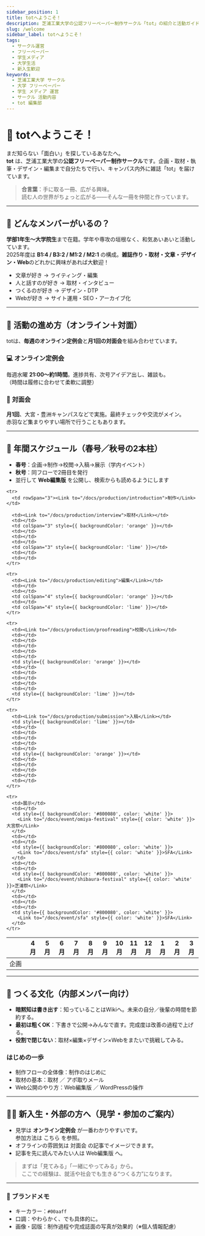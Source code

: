 ```yaml
---
sidebar_position: 1
title: totへようこそ！
description: 芝浦工業大学の公認フリーペーパー制作サークル「tot」の紹介と活動ガイド。内部メンバーの入口としても、新入生や他大学の学生メディア運営の参考にもなるページです。
slug: /welcome
sidebar_label: totへようこそ！
tags:
  - サークル運営
  - フリーペーパー
  - 学生メディア
  - 大学生活
  - 新入生歓迎
keywords:
  - 芝浦工業大学 サークル
  - 大学 フリーペーパー
  - 学生 メディア 運営
  - サークル 活動内容
  - tot 編集部
---
```



# 🎉 totへようこそ！

まだ知らない「面白い」を探しているあなたへ。  
**tot** は、芝浦工業大学の**公認フリーペーパー制作サークル**です。企画・取材・執筆・デザイン・編集まで自分たちで行い、キャンパス内外に雑誌「tot」を届けています。

> **合言葉**：手に取る一冊、広がる興味。  
> 読む人の世界がちょっと広がる――そんな一冊を仲間と作っています。

---

## 👥 どんなメンバーがいるの？

**学部1年生〜大学院生**まで在籍。学年や専攻の垣根なく、和気あいあいと活動しています。  
2025年度は **B1:4 / B3:2 / M1:2 / M2:1** の構成。**雑誌作り・取材・文章・デザイン・Web**のどれかに興味があれば大歓迎！

- 文章が好き → ライティング・編集
- 人と話すのが好き → 取材・インタビュー
- つくるのが好き → デザイン・DTP
- Webが好き → サイト運用・SEO・アーカイブ化

---

## 🧭 活動の進め方（オンライン＋対面）

totは、**毎週のオンライン定例会**と**月1回の対面会**を組み合わせています。

### 💻 <Link to="/docs/tot-basics/online-regular-meeting">オンライン定例会</Link>
毎週水曜 **21:00〜約1時間**。進捗共有、次号アイデア出し、雑談も。  
（時間は履修に合わせて柔軟に調整）

### 🤝 <Link to="/docs/tot-basics/face-to-face-meeting">対面会</Link>
**月1回**、大宮・豊洲キャンパスなどで実施。最終チェックや交流がメイン。  
赤羽など集まりやすい場所で行うこともあります。

---

## 📅 年間スケジュール（春号／秋号の2本柱）

- **春号**：企画→制作→校閲→入稿→展示（学内イベント）  
- **秋号**：同フローで2冊目を発行  
- 並行して **Web編集版** を公開し、検索からも読めるようにします

<table>
  <thead>
    <tr>
      <th width="10%"></th>
      <th width="7.5%">4月</th>
      <th width="7.5%">5月</th>
      <th width="7.5%">6月</th>
      <th width="7.5%">7月</th>
      <th width="7.5%">8月</th>
      <th width="7.5%">9月</th>
      <th width="7.5%">10月</th>
      <th width="7.5%">11月</th>
      <th width="7.5%">12月</th>
      <th width="7.5%">1月</th>
      <th width="7.5%">2月</th>
      <th width="7.5%">3月</th>
    </tr>
  </thead>
  <tbody>
    <tr>
      <td>企画</td>
      <td></td>
      <td colSpan="2" style={{ backgroundColor: 'orange' }}></td>
      <td></td>
      <td></td>
      <td></td>
      <td></td>
      <td colSpan="2" style={{ backgroundColor: 'lime' }}></td>
      <td></td>
      <td></td>
      <td></td>
    </tr>

    <tr>
      <td rowSpan="3"><Link to="/docs/production/introduction">制作</Link></td>

      <td><Link to="/docs/production/interview">取材</Link></td>
      <td></td>
      <td colSpan="3" style={{ backgroundColor: 'orange' }}></td>
      <td></td>
      <td></td>
      <td></td>
      <td colSpan="3" style={{ backgroundColor: 'lime' }}></td>
      <td></td>
      <td></td>
    </tr>

    <tr>
      <td><Link to="/docs/production/editing">編集</Link></td>
      <td></td>
      <td></td>
      <td colSpan="4" style={{ backgroundColor: 'orange' }}></td>
      <td></td>
      <td colSpan="4" style={{ backgroundColor: 'lime' }}></td>
    </tr>

    <tr>
      <td><Link to="/docs/production/proofreading">校閲</Link></td>
      <td></td>
      <td></td>
      <td></td>
      <td></td>
      <td></td>
      <td style={{ backgroundColor: 'orange' }}></td>
      <td></td>
      <td></td>
      <td></td>
      <td></td>
      <td></td>
      <td style={{ backgroundColor: 'lime' }}></td>
    </tr>

    <tr>
      <td><Link to="/docs/production/submission">入稿</Link></td>
      <td style={{ backgroundColor: 'lime' }}></td>
      <td></td>
      <td></td>
      <td></td>
      <td></td>
      <td></td>
      <td style={{ backgroundColor: 'orange' }}></td>
      <td></td>
      <td></td>
      <td></td>
      <td></td>
      <td></td>
    </tr>

    <tr>
      <td>展示</td>
      <td></td>
      <td style={{ backgroundColor: '#800080', color: 'white' }}>
        <Link to="/docs/event/omiya-festival" style={{ color: 'white' }}>大宮祭</Link>
      </td>
      <td></td>
      <td></td>
      <td style={{ backgroundColor: '#800080', color: 'white' }}>
        <Link to="/docs/event/sfa" style={{ color: 'white' }}>SFA</Link>
      </td>
      <td></td>
      <td></td>
      <td style={{ backgroundColor: '#800080', color: 'white' }}>
        <Link to="/docs/event/shibaura-festival" style={{ color: 'white' }}>芝浦祭</Link>
      </td>
      <td></td>
      <td></td>
      <td></td>
      <td style={{ backgroundColor: '#800080', color: 'white' }}>
        <Link to="/docs/event/sfa" style={{ color: 'white' }}>SFA</Link>
      </td>
    </tr>
  </tbody>
</table>

---

## 🧱 つくる文化（内部メンバー向け）

- **暗黙知は書き出す**：知っていることはWikiへ。未来の自分／後輩の時間を節約する。
- **最初は粗くOK**：下書きで公開→みんなで直す。完成度は改善の過程で上げる。
- **役割で閉じない**：取材×編集×デザイン×Webをまたいで挑戦してみる。

### はじめの一歩
- 制作フローの全体像：<Link to="/docs/production/introduction">制作のはじめに</Link>  
- 取材の基本：<Link to="/docs/production/interview">取材</Link> ／ <Link to="/docs/production/interview-mail-template">アポ取りメール</Link>  
- Web公開のやり方：<Link to="/docs/tot-basics/web-edition">Web編集版</Link> ／ <Link to="/docs/tot-basics/wordpress-operation">WordPressの操作</Link>

---

## 🙋‍♀️ 新入生・外部の方へ（見学・参加のご案内）

- 見学は **オンライン定例会** が一番わかりやすいです。  
  参加方法は <Link to="/docs/tot-basics/online-regular-meeting">こちら</Link> を参照。  
- オフラインの雰囲気は <Link to="/docs/tot-basics/face-to-face-meeting">対面会</Link> の記事でイメージできます。  
- 記事を先に読んでみたい人は <Link to="/docs/tot-basics/web-edition">Web編集版</Link> へ。

> まずは「見てみる」「一緒にやってみる」から。  
> ここでの経験は、就活や社会でも生きる“つくる力”になります。

---

### 🎨 ブランドメモ
- キーカラー：`#00aaff`  
- 口調：やわらかく、でも具体的に。  
- 画像・図版：制作過程や完成誌面の写真が効果的（※個人情報配慮）

